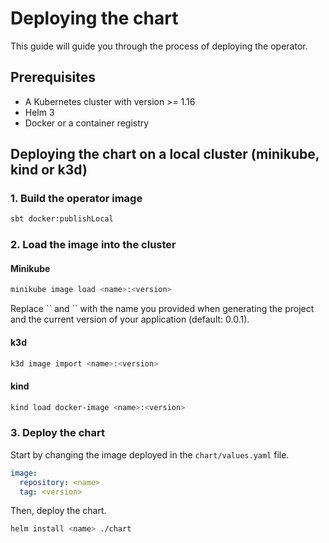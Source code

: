 
# Deploying the chart

This guide will guide you through the process of deploying the operator.

## Prerequisites

- A Kubernetes cluster with version >= 1.16
- Helm 3
- Docker or a container registry

## Deploying the chart on a local cluster (minikube, kind or k3d)

### 1. Build the operator image

```bash
sbt docker:publishLocal
```

### 2. Load the image into the cluster

#### Minikube

```bash
minikube image load <name>:<version>
```

<Callout type="info">
  Replace `<name>` and `<version>` with the name you provided when generating the project and the current version of your application (default: 0.0.1).
</Callout>

#### k3d

```bash
k3d image import <name>:<version>
```

#### kind

```bash
kind load docker-image <name>:<version>
```

### 3. Deploy the chart

Start by changing the image deployed in the `chart/values.yaml` file.

```yaml
image:
  repository: <name>
  tag: <version>
```

Then, deploy the chart.

```bash
helm install <name> ./chart
```
